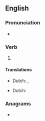 ==English==

===Pronunciation===
* {{a|US}} {{IPA|en|/ˈʃiɹd/}}

===Verb===
{{head|en|verb form}}

# {{en-past of|shear}}

====Translations====
{{trans-top|past tense of shear}}
* Dutch: {{t+|nl|schoor}}, {{t+|nl|schoren}}
{{trans-mid}}
{{trans-bottom}}

{{trans-top|past participle of shear}}
* Dutch: {{t+|nl|geschoren}}
{{trans-mid}}
{{trans-bottom}}

===Anagrams===
* {{anagrams|en|a=adeehrs|Rasheed|adheres|headers|hearsed|hederas|reheads|reshade}}